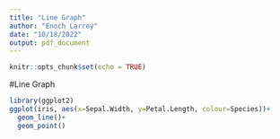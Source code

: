 ---
title: "Line Graph"
author: "Enoch Larrey"
date: "10/18/2022"
output: pdf_document
---

```{r setup, include=FALSE}
knitr::opts_chunk$set(echo = TRUE)
```

#Line Graph

```{r}
library(ggplot2)
ggplot(iris, aes(x=Sepal.Width, y=Petal.Length, colour=Species))+
  geom_line()+
  geom_point()
```

